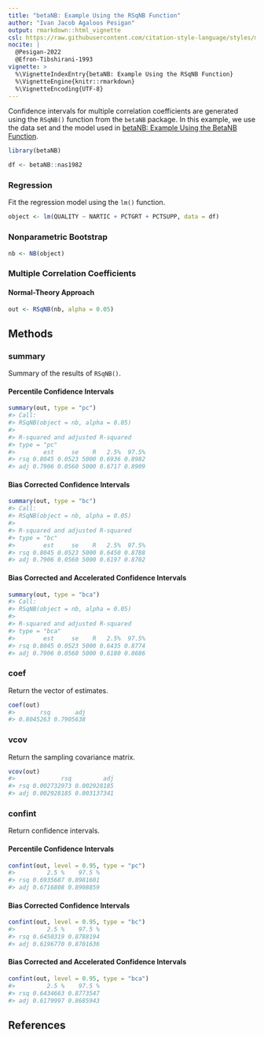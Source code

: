 ```yaml
---
title: "betaNB: Example Using the RSqNB Function"
author: "Ivan Jacob Agaloos Pesigan"
output: rmarkdown::html_vignette
csl: https://raw.githubusercontent.com/citation-style-language/styles/master/apa.csl
nocite: |
  @Pesigan-2022
  @Efron-Tibshirani-1993
vignette: >
  %\VignetteIndexEntry{betaNB: Example Using the RSqNB Function}
  %\VignetteEngine{knitr::rmarkdown}
  %\VignetteEncoding{UTF-8}
---
```




Confidence intervals for
multiple correlation coefficients
are generated using
the `RSqNB()` function from the `betaNB` package.
In this example,
we use the data set and the model used in
[betaNB: Example Using the BetaNB Function](example-beta-nb.html).


``` r
library(betaNB)
```




``` r
df <- betaNB::nas1982
```

### Regression

Fit the regression model using the `lm()` function.


``` r
object <- lm(QUALITY ~ NARTIC + PCTGRT + PCTSUPP, data = df)
```

### Nonparametric Bootstrap


``` r
nb <- NB(object)
```

### Multiple Correlation Coefficients

#### Normal-Theory Approach


``` r
out <- RSqNB(nb, alpha = 0.05)
```

## Methods

### summary

Summary of the results of `RSqNB()`.

#### Percentile Confidence Intervals


``` r
summary(out, type = "pc")
#> Call:
#> RSqNB(object = nb, alpha = 0.05)
#> 
#> R-squared and adjusted R-squared
#> type = "pc"
#>        est     se    R   2.5%  97.5%
#> rsq 0.8045 0.0523 5000 0.6936 0.8982
#> adj 0.7906 0.0560 5000 0.6717 0.8909
```

#### Bias Corrected Confidence Intervals


``` r
summary(out, type = "bc")
#> Call:
#> RSqNB(object = nb, alpha = 0.05)
#> 
#> R-squared and adjusted R-squared
#> type = "bc"
#>        est     se    R   2.5%  97.5%
#> rsq 0.8045 0.0523 5000 0.6450 0.8788
#> adj 0.7906 0.0560 5000 0.6197 0.8702
```

#### Bias Corrected and Accelerated Confidence Intervals


``` r
summary(out, type = "bca")
#> Call:
#> RSqNB(object = nb, alpha = 0.05)
#> 
#> R-squared and adjusted R-squared
#> type = "bca"
#>        est     se    R   2.5%  97.5%
#> rsq 0.8045 0.0523 5000 0.6435 0.8774
#> adj 0.7906 0.0560 5000 0.6180 0.8686
```

### coef

Return the vector of estimates.


``` r
coef(out)
#>       rsq       adj 
#> 0.8045263 0.7905638
```

### vcov

Return the sampling covariance matrix.


``` r
vcov(out)
#>             rsq         adj
#> rsq 0.002732973 0.002928185
#> adj 0.002928185 0.003137341
```

### confint

Return confidence intervals.

#### Percentile Confidence Intervals


``` r
confint(out, level = 0.95, type = "pc")
#>         2.5 %    97.5 %
#> rsq 0.6935687 0.8981601
#> adj 0.6716808 0.8908859
```

#### Bias Corrected Confidence Intervals


``` r
confint(out, level = 0.95, type = "bc")
#>         2.5 %    97.5 %
#> rsq 0.6450319 0.8788194
#> adj 0.6196770 0.8701636
```

#### Bias Corrected and Accelerated Confidence Intervals


``` r
confint(out, level = 0.95, type = "bca")
#>         2.5 %    97.5 %
#> rsq 0.6434663 0.8773547
#> adj 0.6179997 0.8685943
```

## References
